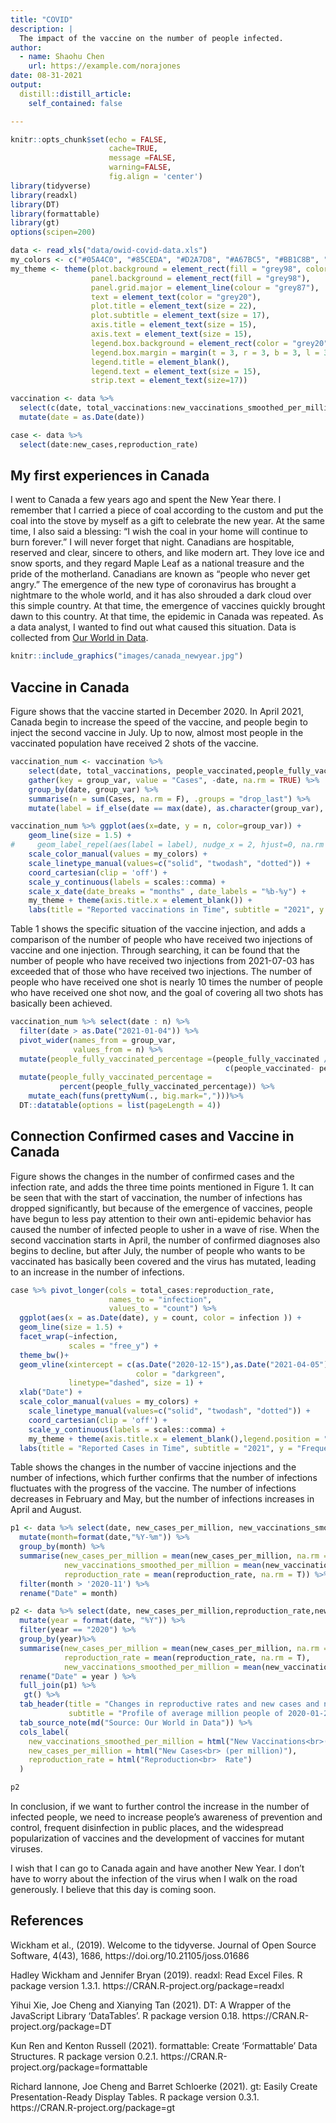 ```yaml
---
title: "COVID"
description: |
  The impact of the vaccine on the number of people infected.
author:
  - name: Shaohu Chen
    url: https://example.com/norajones
date: 08-31-2021
output:
  distill::distill_article:
    self_contained: false

---
```


```r
knitr::opts_chunk$set(echo = FALSE, 
                      cache=TRUE, 
                      message =FALSE, 
                      warning=FALSE, 
                      fig.align = 'center')
library(tidyverse)
library(readxl)
library(DT)
library(formattable)
library(gt)
options(scipen=200)

data <- read_xls("data/owid-covid-data.xls")
my_colors <- c("#05A4C0", "#85CEDA", "#D2A7D8", "#A67BC5", "#BB1C8B", "#8D266E")
my_theme <- theme(plot.background = element_rect(fill = "grey98", color = "grey20"),
                  panel.background = element_rect(fill = "grey98"),
                  panel.grid.major = element_line(colour = "grey87"),
                  text = element_text(color = "grey20"),
                  plot.title = element_text(size = 22),
                  plot.subtitle = element_text(size = 17),
                  axis.title = element_text(size = 15),
                  axis.text = element_text(size = 15),
                  legend.box.background = element_rect(color = "grey20", fill = "grey98", size = 0.1),
                  legend.box.margin = margin(t = 3, r = 3, b = 3, l = 3),
                  legend.title = element_blank(),
                  legend.text = element_text(size = 15),
                  strip.text = element_text(size=17))
```


```r
vaccination <- data %>% 
  select(c(date, total_vaccinations:new_vaccinations_smoothed_per_million, -c(total_boosters_per_hundred,total_boosters))) %>% 
  mutate(date = as.Date(date))

case <- data %>% 
  select(date:new_cases,reproduction_rate) 

```


## My first experiences in Canada

I went to Canada a few years ago and spent the New Year there. I remember that I carried a piece of coal according to the custom and put the coal into the stove by myself as a gift to celebrate the new year. At the same time, I also said a blessing: "I wish the coal in your home will continue to burn forever." I will never forget that night. Canadians are hospitable, reserved and clear, sincere to others, and like modern art. They love ice and snow sports, and they regard Maple Leaf as a national treasure and the pride of the motherland. Canadians are known as "people who never get angry." The emergence of the new type of coronavirus has brought a nightmare to the whole world, and it has also shrouded a dark cloud over this simple country. At that time, the emergence of vaccines quickly brought dawn to this country. At that time, the epidemic in Canada was repeated. As a data analyst, I wanted to find out what caused this situation. Data is collected from [Our World in Data](https://ourworldindata.org/covid-vaccinations?country=CAN).

```r
knitr::include_graphics("images/canada_newyear.jpg")
```


## Vaccine in Canada

Figure shows that the vaccine started in December 2020. In April 2021, Canada begin to increase the speed of the vaccine, and people begin to inject the second vaccine in July. Up to now, almost most people in the vaccinated population have received 2 shots of the vaccine.

```r
vaccination_num <- vaccination %>%
    select(date, total_vaccinations, people_vaccinated,people_fully_vaccinated) %>%
    gather(key = group_var, value = "Cases", -date, na.rm = TRUE) %>%
    group_by(date, group_var) %>%
    summarise(n = sum(Cases, na.rm = F), .groups = "drop_last") %>%
    mutate(label = if_else(date == max(date), as.character(group_var), NA_character_)) 

vaccination_num %>% ggplot(aes(x=date, y = n, color=group_var)) + 
    geom_line(size = 1.5) +
#     geom_label_repel(aes(label = label), nudge_x = 2, hjust=0, na.rm = TRUE, label.size = 0.1, size=3, segment.size = 0.1)
    scale_color_manual(values = my_colors) +
    scale_linetype_manual(values=c("solid", "twodash", "dotted")) +
    coord_cartesian(clip = 'off') +
    scale_y_continuous(labels = scales::comma) +
    scale_x_date(date_breaks = "months" , date_labels = "%b-%y") +
    my_theme + theme(axis.title.x = element_blank()) +
    labs(title = "Reported vaccinations in Time", subtitle = "2021", y = "Frequency")
```

Table 1 shows the specific situation of the vaccine injection, and adds a comparison of the number of people who have received two injections of vaccine and one injection. Through searching, it can be found that the number of people who have received two injections from 2021-07-03 has exceeded that of those who have received two injections. The number of people who have received one shot is nearly 10 times the number of people who have received one shot now, and the goal of covering all two shots has basically been achieved.

```r
vaccination_num %>% select(date : n) %>% 
  filter(date > as.Date("2021-01-04")) %>% 
  pivot_wider(names_from = group_var, 
              values_from = n) %>% 
  mutate(people_fully_vaccinated_percentage =(people_fully_vaccinated /
                                                c(people_vaccinated- people_fully_vaccinated))) %>% 
  mutate(people_fully_vaccinated_percentage = 
           percent(people_fully_vaccinated_percentage)) %>% 
    mutate_each(funs(prettyNum(., big.mark=",")))%>%  
  DT::datatable(options = list(pageLength = 4)) 

```

## Connection Confirmed cases and Vaccine in Canada

Figure shows the changes in the number of confirmed cases and the infection rate, and adds the three time points mentioned in Figure 1. It can be seen that with the start of vaccination, the number of infections has dropped significantly, but because of the emergence of vaccines, people have begun to less pay attention to their own anti-epidemic behavior has caused the number of infected people to usher in a wave of rise. When the second vaccination starts in April, the number of confirmed diagnoses also begins to decline, but after July, the number of people who wants to be vaccinated has basically been covered and the virus has mutated, leading to an increase in the number of infections.


```r
case %>% pivot_longer(cols = total_cases:reproduction_rate,
                      names_to = "infection",
                      values_to = "count") %>% 
  ggplot(aes(x = as.Date(date), y = count, color = infection )) +
  geom_line(size = 1.5) +
  facet_wrap(~infection,
             scales = "free_y") +
  theme_bw()+
  geom_vline(xintercept = c(as.Date("2020-12-15"),as.Date("2021-04-05"),as.Date("2021-07-15")),
                            color = "darkgreen", 
             linetype="dashed", size = 1) +
  xlab("Date") +
  scale_color_manual(values = my_colors) +
    scale_linetype_manual(values=c("solid", "twodash", "dotted")) +
    coord_cartesian(clip = 'off') +
    scale_y_continuous(labels = scales::comma) +
    my_theme + theme(axis.title.x = element_blank(),legend.position = "bottom") +
  labs(title = "Reported Cases in Time", subtitle = "2021", y = "Frequency")
```

Table shows the changes in the number of vaccine injections and the number of infections, which further confirms that the number of infections fluctuates with the progress of the vaccine. The number of infections decreases in February and May, but the number of infections increases in April and August. 

```r
p1 <- data %>% select(date, new_cases_per_million, new_vaccinations_smoothed_per_million,reproduction_rate) %>%
  mutate(month=format(date,"%Y-%m")) %>%
  group_by(month) %>% 
  summarise(new_cases_per_million = mean(new_cases_per_million, na.rm = T),
            new_vaccinations_smoothed_per_million = mean(new_vaccinations_smoothed_per_million, na.rm = T),
            reproduction_rate = mean(reproduction_rate, na.rm = T)) %>% 
  filter(month > '2020-11') %>% 
  rename("Date" = month)

p2 <- data %>% select(date, new_cases_per_million,reproduction_rate,new_vaccinations_smoothed_per_million) %>%
  mutate(year = format(date, "%Y")) %>%
  filter(year == "2020") %>% 
  group_by(year)%>% 
  summarise(new_cases_per_million = mean(new_cases_per_million, na.rm = T),
            reproduction_rate = mean(reproduction_rate, na.rm = T),
            new_vaccinations_smoothed_per_million = mean(new_vaccinations_smoothed_per_million, na.rm = T)) %>% 
  rename("Date" = year ) %>% 
  full_join(p1) %>% 
   gt() %>%
  tab_header(title = "Changes in reproductive rates and new cases and new vaccinations about COVID-19 in Canada",
             subtitle = "Profile of average million people of 2020-01-26 to now") %>% 
  tab_source_note(md("Source: Our World in Data")) %>% 
  cols_label(
    new_vaccinations_smoothed_per_million = html("New Vaccinations<br>(per million)"),
    new_cases_per_million = html("New Cases<br> (per million)"),
    reproduction_rate = html("Reproduction<br>  Rate")
  ) 

p2
```

In conclusion, if we want to further control the increase in the number of infected people, we need to increase people's awareness of prevention and control, frequent disinfection in public places, and the widespread popularization of vaccines and the development of vaccines for mutant viruses.

I wish that I can go to Canada again and have another New Year. I don’t have to worry about the infection of the virus when I walk on the road generously. I believe that this day is coming soon.

## References

Wickham et al., (2019). Welcome to the tidyverse. Journal of Open Source Software,
  4(43), 1686, https://doi.org/10.21105/joss.01686
  
Hadley Wickham and Jennifer Bryan (2019). readxl: Read Excel Files. R package
  version 1.3.1. https://CRAN.R-project.org/package=readxl
  
Yihui Xie, Joe Cheng and Xianying Tan (2021). DT: A Wrapper of the JavaScript
  Library 'DataTables'. R package version 0.18. https://CRAN.R-project.org/package=DT
  
Kun Ren and Kenton Russell (2021). formattable: Create 'Formattable' Data
  Structures. R package version 0.2.1. https://CRAN.R-project.org/package=formattable

Richard Iannone, Joe Cheng and Barret Schloerke (2021). gt: Easily Create
  Presentation-Ready Display Tables. R package version 0.3.1.
  https://CRAN.R-project.org/package=gt